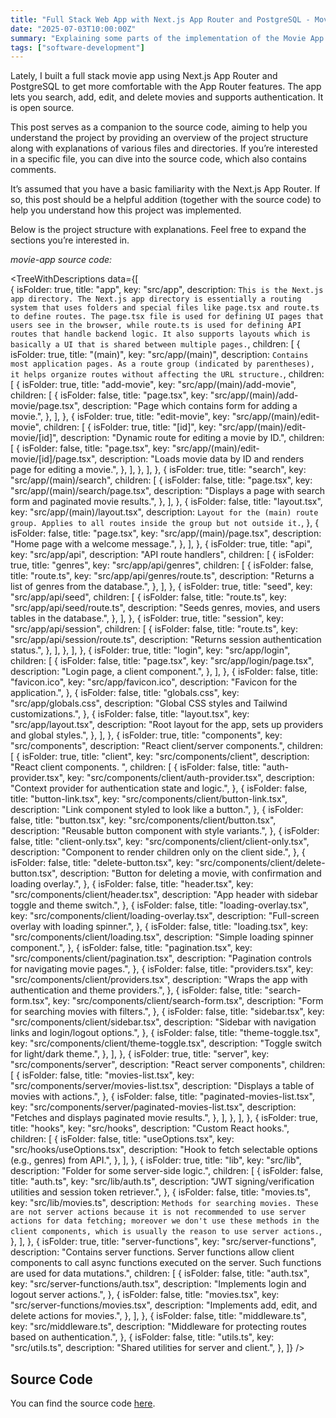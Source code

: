 ```yaml
---
title: "Full Stack Web App with Next.js App Router and PostgreSQL - Movie App"
date: "2025-07-03T10:00:00Z"
summary: "Explaining some parts of the implementation of the Movie App."
tags: ["software-development"]
---
```


Lately, I built a full stack movie app using Next.js App Router and
PostgreSQL to get more comfortable with the App Router features. The app
lets you search, add, edit, and delete movies and supports authentication.
It is open source.

This post serves as a companion to the source code, aiming to help you
understand the project by providing an overview of the project structure
along with explanations of various files and directories. If you’re
interested in a specific file, you can dive into the source code, which
also contains comments.

It’s assumed that you have a basic familiarity with the Next.js App
Router. If so, this post should be a helpful addition (together with the
source code) to help you understand how this project was implemented.

Below is the project structure with explanations. Feel free to expand
the sections you’re interested in.

_movie-app source code:_

<TreeWithDescriptions
  data={[    
    {
      isFolder: true,
      title: "app",
      key: "src/app",
      description: `This is the Next.js app directory. The Next.js app directory is essentially a routing system that uses folders and special files like page.tsx and route.ts to define routes. The page.tsx file is used for defining UI pages that users see in the browser, while route.ts is used for defining API routes that handle backend logic. It also supports layouts which is basically a UI that is shared between multiple pages.`,
      children: [
        {
          isFolder: true,
          title: "(main)",
          key: "src/app/(main)",
          description: `Contains most application pages. As a route group (indicated by parentheses), it helps organize routes without affecting the URL structure.`,
          children: [
            {
              isFolder: true,
              title: "add-movie",
              key: "src/app/(main)/add-movie",
              children: [
                {
                  isFolder: false,
                  title: "page.tsx",
                  key: "src/app/(main)/add-movie/page.tsx",
                  description: "Page which contains form for adding a movie.",
                },
              ],
            },
            {
              isFolder: true,
              title: "edit-movie",
              key: "src/app/(main)/edit-movie",
              children: [
                {
                  isFolder: true,
                  title: "[id]",
                  key: "src/app/(main)/edit-movie/[id]",
                  description: "Dynamic route for editing a movie by ID.",
                  children: [
                    {
                      isFolder: false,
                      title: "page.tsx",
                      key: "src/app/(main)/edit-movie/[id]/page.tsx",
                      description: "Loads movie data by ID and renders page for editing a movie.",
                    },
                  ],
                },
              ],
            },
            {
              isFolder: true,
              title: "search",
              key: "src/app/(main)/search",
              children: [
                {
                  isFolder: false,
                  title: "page.tsx",
                  key: "src/app/(main)/search/page.tsx",
                  description: "Displays a page with search form and paginated movie results.",
                },
              ],
            },
            {
              isFolder: false,
              title: "layout.tsx",
              key: "src/app/(main)/layout.tsx",
              description: `Layout for the (main) route group. Applies to all routes inside the group but not outside it.`,
            },
            {
              isFolder: false,
              title: "page.tsx",
              key: "src/app/(main)/page.tsx",
              description: "Home page with a welcome message.",
            },
          ],
        },
        {
          isFolder: true,
          title: "api",
          key: "src/app/api",
          description: "API route handlers",
          children: [
            {
              isFolder: true,
              title: "genres",
              key: "src/app/api/genres",
              children: [
                {
                  isFolder: false,
                  title: "route.ts",
                  key: "src/app/api/genres/route.ts",
                  description: "Returns a list of genres from the database.",
                },
              ],
            },
            {
              isFolder: true,
              title: "seed",
              key: "src/app/api/seed",
              children: [
                {
                  isFolder: false,
                  title: "route.ts",
                  key: "src/app/api/seed/route.ts",
                  description: "Seeds genres, movies, and users tables in the database.",
                },
              ],
            },
            {
              isFolder: true,
              title: "session",
              key: "src/app/api/session",
              children: [
                {
                  isFolder: false,
                  title: "route.ts",
                  key: "src/app/api/session/route.ts",
                  description: "Returns session authentication status.",
                },
              ],
            },
          ],
        },
        {
          isFolder: true,
          title: "login",
          key: "src/app/login",
          children: [
            {
              isFolder: false,
              title: "page.tsx",
              key: "src/app/login/page.tsx",
              description: "Login page, a client component.",
            },
          ],
        },
        {
          isFolder: false,
          title: "favicon.ico",
          key: "src/app/favicon.ico",
          description: "Favicon for the application.",
        },
        {
          isFolder: false,
          title: "globals.css",
          key: "src/app/globals.css",
          description: "Global CSS styles and Tailwind customizations.",
        },
        {
          isFolder: false,
          title: "layout.tsx",
          key: "src/app/layout.tsx",
          description: "Root layout for the app, sets up providers and global styles.",
        },
      ],
    },
    {
      isFolder: true,
      title: "components",
      key: "src/components",
      description: "React client/server components.",
      children: [
        {
          isFolder: true,
          title: "client",
          key: "src/components/client",
          description: "React client components. ",
          children: [
            {
              isFolder: false,
              title: "auth-provider.tsx",
              key: "src/components/client/auth-provider.tsx",
              description: "Context provider for authentication state and logic.",
            },
            {
              isFolder: false,
              title: "button-link.tsx",
              key: "src/components/client/button-link.tsx",
              description: "Link component styled to look like a button.",
            },
            {
              isFolder: false,
              title: "button.tsx",
              key: "src/components/client/button.tsx",
              description: "Reusable button component with style variants.",
            },
            {
              isFolder: false,
              title: "client-only.tsx",
              key: "src/components/client/client-only.tsx",
              description: "Component to render children only on the client side.",
            },
            {
              isFolder: false,
              title: "delete-button.tsx",
              key: "src/components/client/delete-button.tsx",
              description: "Button for deleting a movie, with confirmation and loading overlay.",
            },
            {
              isFolder: false,
              title: "header.tsx",
              key: "src/components/client/header.tsx",
              description: "App header with sidebar toggle and theme switch.",
            },
            {
              isFolder: false,
              title: "loading-overlay.tsx",
              key: "src/components/client/loading-overlay.tsx",
              description: "Full-screen overlay with loading spinner.",
            },
            {
              isFolder: false,
              title: "loading.tsx",
              key: "src/components/client/loading.tsx",
              description: "Simple loading spinner component.",
            },
            {
              isFolder: false,
              title: "pagination.tsx",
              key: "src/components/client/pagination.tsx",
              description: "Pagination controls for navigating movie pages.",
            },
            {
              isFolder: false,
              title: "providers.tsx",
              key: "src/components/client/providers.tsx",
              description: "Wraps the app with authentication and theme providers.",
            },
            {
              isFolder: false,
              title: "search-form.tsx",
              key: "src/components/client/search-form.tsx",
              description: "Form for searching movies with filters.",
            },
            {
              isFolder: false,
              title: "sidebar.tsx",
              key: "src/components/client/sidebar.tsx",
              description: "Sidebar with navigation links and login/logout options.",
            },
            {
              isFolder: false,
              title: "theme-toggle.tsx",
              key: "src/components/client/theme-toggle.tsx",
              description: "Toggle switch for light/dark theme.",
            },
          ],
        },
        {
          isFolder: true,
          title: "server",
          key: "src/components/server",
          description: "React server components",
          children: [
            {
              isFolder: false,
              title: "movies-list.tsx",
              key: "src/components/server/movies-list.tsx",
              description: "Displays a table of movies with actions.",
            },
            {
              isFolder: false,
              title: "paginated-movies-list.tsx",
              key: "src/components/server/paginated-movies-list.tsx",
              description: "Fetches and displays paginated movie results.",
            },
          ],
        },
      ],
    },
    {
      isFolder: true,
      title: "hooks",
      key: "src/hooks",
      description: "Custom React hooks.",
      children: [
        {
          isFolder: false,
          title: "useOptions.tsx",
          key: "src/hooks/useOptions.tsx",
          description: "Hook to fetch selectable options (e.g., genres) from API.",
        },
      ],
    },
    {
      isFolder: true,
      title: "lib",
      key: "src/lib",
      description: "Folder for some server-side logic.",
      children: [
        {
          isFolder: false,
          title: "auth.ts",
          key: "src/lib/auth.ts",
          description: "JWT signing/verification utilities and session token retriever.",
        },
        {
          isFolder: false,
          title: "movies.ts",
          key: "src/lib/movies.ts",
          description: `Methods for searching movies. These are not server actions because it is not recommended to use server actions for data fetching; moreover
          we don't use these methods in the client components, which is usually the reason to use server actions.`,
        },
      ],
    },
    {
      isFolder: true,
      title: "server-functions",
      key: "src/server-functions",
      description: "Contains server functions. Server functions allow client components to call async functions executed on the server. Such functions are used for data mutations.",
      children: [
        {
          isFolder: false,
          title: "auth.tsx",
          key: "src/server-functions/auth.tsx",
          description: "Implements login and logout server actions.",
        },
        {
          isFolder: false,
          title: "movies.tsx",
          key: "src/server-functions/movies.tsx",
          description: "Implements add, edit, and delete actions for movies.",
        },
      ],
    },
    {
      isFolder: false,
      title: "middleware.ts",
      key: "src/middleware.ts",
      description: "Middleware for protecting routes based on authentication.",
    },
    {
      isFolder: false,
      title: "utils.ts",
      key: "src/utils.ts",
      description: "Shared utilities for server and client.",
    },
  ]}
/>

## Source Code

You can find the source code [here](https://github.com/gmoniava/movie-app).
